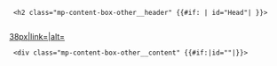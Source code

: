 
<div class="mp-content-box-other">
  <h2 class="mp-content-box-other__header" {{#if:{{{id|}}} | id="{{{id}}}Head"| }}>
    <div class="mp-content-box-other__header-icon">[[Berkas:{{{image}}}|38px|link=|alt=]]</div>
    <div class="mp-content-box-other__header-text">{{{title}}}</div>
  </h2>
  <div class="mp-content-box-other__content" {{#if:{{{id|}}}|id="{{{id}}}"|}}>{{{content}}}</div>
</div>

<!--

<div style="text-align:left; position:relative; left:8px; top:8px;  background:#C6DEFE; height:25px; {{border-radius|8px}}">
<div style="position:relative; left:-5px; top:0px;">[[File:Bluebg rounded2.png|link=|alt=]]</div>
<div style="position:absolute; left:1px; top:-7px;">[[File:{{{image}}}|38px|link=|alt=]]</div>
<div style="position:absolute; left:40px; top:2px; width:95%;"><h2 {{#if:{{{id|}}} | id="{{{id}}}Head"| }} style="margin:0; border-bottom:0; font-size:110%;  font-family: Arial, 'Helvetica Neue', Helvetica, sans-serif; font-weight:bold; text-align:left; color:#000; padding:.15em .4em;">{{{titre|{{{title}}}}}}</h2></div></div>
|-
| <div {{#if:{{{id|}}}|id="{{{id}}}"|}} style="margin:0em 1em 1em 1em; padding-right:0px; padding-top:12px;">
{{{contenu|{{{content}}}}}}</div>
|-

-->